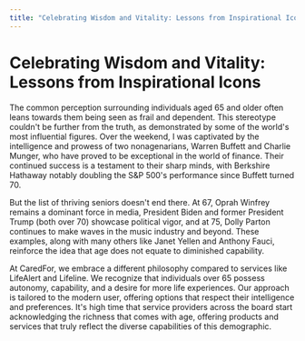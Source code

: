 ```yaml
---
title: "Celebrating Wisdom and Vitality: Lessons from Inspirational Icons"
---
```


# Celebrating Wisdom and Vitality: Lessons from Inspirational Icons

The common perception surrounding individuals aged 65 and older often leans towards them being seen as frail and dependent. This stereotype couldn't be further from the truth, as demonstrated by some of the world's most influential figures. Over the weekend, I was captivated by the intelligence and prowess of two nonagenarians, Warren Buffett and Charlie Munger, who have proved to be exceptional in the world of finance. Their continued success is a testament to their sharp minds, with Berkshire Hathaway notably doubling the S&P 500's performance since Buffett turned 70.

But the list of thriving seniors doesn't end there. At 67, Oprah Winfrey remains a dominant force in media, President Biden and former President Trump (both over 70) showcase political vigor, and at 75, Dolly Parton continues to make waves in the music industry and beyond. These examples, along with many others like Janet Yellen and Anthony Fauci, reinforce the idea that age does not equate to diminished capability.

At CaredFor, we embrace a different philosophy compared to services like LifeAlert and Lifeline. We recognize that individuals over 65 possess autonomy, capability, and a desire for more life experiences. Our approach is tailored to the modern user, offering options that respect their intelligence and preferences. It's high time that service providers across the board start acknowledging the richness that comes with age, offering products and services that truly reflect the diverse capabilities of this demographic.
